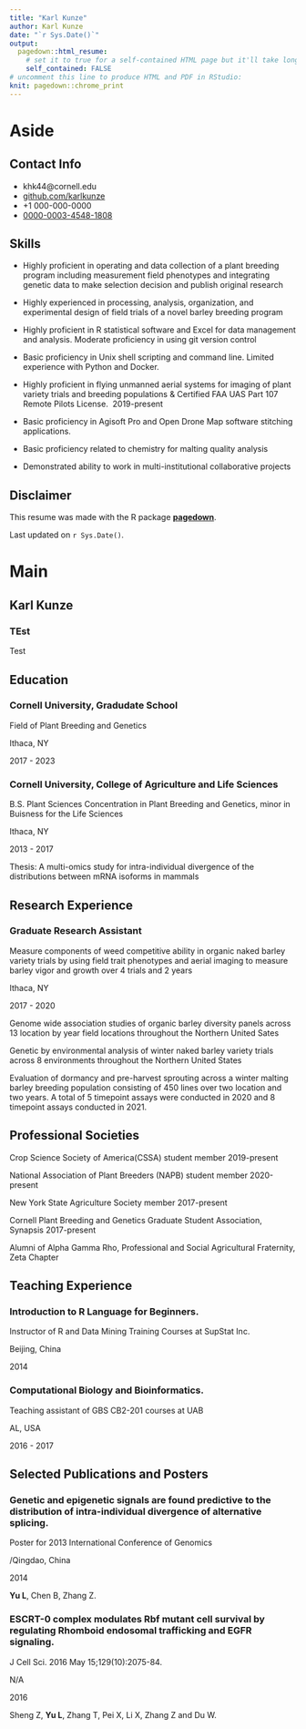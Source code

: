 ```yaml
---
title: "Karl Kunze"
author: Karl Kunze
date: "`r Sys.Date()`"
output:
  pagedown::html_resume:
    # set it to true for a self-contained HTML page but it'll take longer to render
    self_contained: FALSE
# uncomment this line to produce HTML and PDF in RStudio:
knit: pagedown::chrome_print
---
```


Aside
================================================================================



Contact Info {#contact}
--------------------------------------------------------------------------------

- <i class="fa fa-envelope"></i> khk44@cornell.edu
- <i class="fa fa-github"></i> [github.com/karlkunze](https://github.com/karlkunze)
- <i class="fa fa-phone"></i> +1 000-000-0000
- <i class="fa-brands fa-orcid"></i> [0000-0003-4548-1808](https://orcid.org/my-orcid?orcid=0000-0003-4548-1808)

Skills {#skills}
--------------------------------------------------------------------------------

-   Highly proficient in operating and data collection of a plant breeding program including measurement field phenotypes and integrating genetic data to make selection decision and publish original research

-   Highly experienced in processing, analysis, organization, and experimental design of field trials of a novel barley breeding program

-   Highly proficient in R statistical software and Excel for data management and analysis. Moderate proficiency in using git version control

-   Basic proficiency in Unix shell scripting and command line. Limited experience with Python and Docker.

-   Highly proficient in flying unmanned aerial systems for imaging of plant variety trials and breeding populations & Certified FAA UAS Part 107 Remote Pilots License.\     \hfill    2019-present

-   Basic proficiency in Agisoft Pro and Open Drone Map software stitching applications.

-   Basic proficiency related to chemistry for malting quality analysis 

-   Demonstrated ability to work in multi-institutional collaborative projects


Disclaimer {#disclaimer}
--------------------------------------------------------------------------------

This resume was made with the R package [**pagedown**](https://github.com/rstudio/pagedown).

Last updated on `r Sys.Date()`.



Main
================================================================================

Karl Kunze {#title}
--------------------------------------------------------------------------------

### TEst

Test


Education {data-icon=graduation-cap data-concise=true}
--------------------------------------------------------------------------------

### Cornell University, Gradudate School

Field of Plant Breeding and Genetics

Ithaca, NY

2017 - 2023


### Cornell University, College of Agriculture and Life Sciences

B.S. Plant Sciences
Concentration in Plant Breeding and Genetics, minor in Buisness for the Life Sciences

Ithaca, NY

2013 - 2017

Thesis: A multi-omics study for intra-individual divergence of the distributions between mRNA isoforms in mammals


Research Experience {data-icon=laptop}
--------------------------------------------------------------------------------

### Graduate Research Assistant

   Measure components of weed competitive ability in organic naked barley variety trials by using  field trait phenotypes and aerial imaging to measure barley vigor and growth over 4 trials and 2 years
   
   Ithaca, NY
   
   2017 - 2020

  Genome wide association studies of organic barley diversity panels across 13 location by year field locations throughout the Northern United Sates
  
  Genetic by environmental analysis of winter naked barley variety trials across 8 environments throughout the Northern United States
   
  Evaluation of dormancy and pre-harvest sprouting across a winter malting barley breeding population consisting of 450 lines over two location and two years. A total of 5 timepoint assays were conducted in 2020 and 8 timepoint assays conducted in 2021.


Professional Societies {data-icon=suitcase}
--------------------------------------------------------------------------------

  Crop Science Society of America(CSSA) student member \hfill 2019-present

  National Association of Plant Breeders (NAPB) student member \hfill 2020-present

  New York State Agriculture Society member \hfill 2017-present

  Cornell Plant Breeding and Genetics Graduate Student Association, Synapsis \hfill 2017-present

  Alumni of Alpha Gamma Rho, Professional and Social Agricultural Fraternity, Zeta Chapter


Teaching Experience {data-icon=chalkboard-teacher}
--------------------------------------------------------------------------------

### Introduction to R Language for Beginners.

Instructor of R and Data Mining Training Courses at SupStat Inc.

Beijing, China

2014

### Computational Biology and Bioinformatics.

Teaching assistant of GBS CB2-201 courses at UAB

AL, USA

2016 - 2017


Selected Publications and Posters {data-icon=file}
--------------------------------------------------------------------------------

### Genetic and epigenetic signals are found predictive to the distribution of intra-individual divergence of alternative splicing.

Poster for 2013 International Conference of Genomics

/Qingdao, China

2014

**Yu L**, Chen B, Zhang Z.

### ESCRT-0 complex modulates Rbf mutant cell survival by regulating Rhomboid endosomal trafficking and EGFR signaling.

J Cell Sci. 2016 May 15;129(10):2075-84.

N/A

2016 

Sheng Z, **Yu L**, Zhang T, Pei X, Li X, Zhang Z and Du W. 
